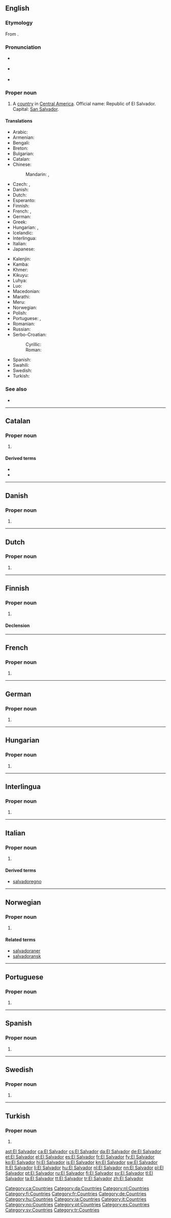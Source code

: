 ==English==
{{wikipedia}}

===Etymology===
From {{etyl|es|en}} {{term|salvador|El Salvador|The Saviour|lang=es}}.

===Pronunciation===
* {{a|UK}} {{IPA|/ɛl ˈsæl.və.dɔː/}}
* {{a|US}} {{IPA|/ɛl ˈsæl.və.dɔɹ/}}
* {{audio|en-us-El Salvador.ogg|Audio (US)}}

===Proper noun===
{{en-proper noun|head=[[El]] [[Salvador]]}}

# A [[country]] in [[Central America]]. Official name: Republic of El Salvador. Capital: [[San Salvador]].

====Translations====
{{trans-top|country in Central America}}
* Arabic: {{t-|ar|السلفادور|m|tr=al-salfaduur}}
* Armenian: {{t-|hy|Սալվադոր|tr=Salvador}}
* Bengali: {{t-|bn|এল সালভাদোর}}
* Breton: {{t-|br|Salvador}}
* Bulgarian: {{t-|bg|Салвадор}}
* Catalan: {{t+|ca|El Salvador|m}}
* Chinese:
*: Mandarin: {{t-|cmn|薩爾瓦多|sc=Hani}},  {{t-|cmn|萨尔瓦多|tr=Sà'ěrwǎduō|sc=Hani}}
* Czech: {{t-|cs|Salvádor|m}}, {{t+|cs|Salvador|m}}
* Danish: {{t-|da|El Salvador}}
* Dutch: {{t+|nl|El Salvador}}
* Esperanto: {{t-|eo|Salvadoro}}
* Finnish: {{t+|fi|El Salvador}}
* French: {{t+|fr|Salvador|m}}, {{t+|fr|El Salvador|m}}
* German: {{t+|de|El Salvador|n}}
* Greek: {{t+|el|Ελ Σαλβαδόρ|n|tr=El Salvadór}}
* Hungarian: {{t+|hu|El Salvador}}, {{t+|hu|Salvador}}
* Icelandic: {{t+|is|El Salvador}}
* Interlingua: {{t-|ia|El Salvador}}
* Italian: {{t-|it|El Salvador|m}}
* Japanese: {{t-|ja|エルサルバドル|tr=erusarubadoru}}
{{trans-mid}}
* Kalenjin: {{tø|kln|Elsavado}}
* Kamba: {{tø|kam|Elsavado}}
* Khmer: {{t-|km|អែលសាល់វ៉ាឌ័រ|tr=ael sal va dour|sc=Khmr}}
* Kikuyu: {{tø|ki|Elsavado}}
* Luhya: {{tø|luy|Elsavado}}
* Luo: {{tø|luo|Elsavado}}
* Macedonian: {{t-|mk|Ел Салвадор|m|tr=El Sálvador}}
* Marathi: {{t-|mr|एल साल्वादोर|tr=el salvadora|sc=Deva}}
* Meru: {{tø|mer|Elsavado}}
* Norwegian: {{t-|no|El Salvador}}
* Polish: {{t+|pl|Salwador}}
* Portuguese: {{t+|pt|Salvador}} {{qualifier|Portugal}}, {{t+|pt|El Salvador}} {{qualifier|Brazil}}
* Romanian: {{t-|ro|Salvador|n}}
* Russian: {{t+|ru|Сальвадор|m|tr=Sal'vadór}}
* Serbo-Croatian:
*: Cyrillic: {{t-|sh|Салвадор|m}}
*: Roman: {{t-|sh|Salvador|m}}
* Spanish: {{t+|es|El Salvador|m}}
* Swahili: {{t+|sw|Elsavado}}
* Swedish: {{t+|sv|El Salvador}}
* Turkish: {{t+|tr|El Salvador}}
{{trans-bottom}}

===See also===
* {{list:countries of Central America/en}}

----

==Catalan==
{{wikipedia|lang=ca}}

===Proper noun===
{{ca-proper noun|m}}

# {{l|en|El Salvador}}

====Derived terms====
* {{l|ca|salvadorenc}}
* {{l|ca|salvadoreny}}

[[Category:ca:Countries]]

----

==Danish==

===Proper noun===
{{head|da|proper noun}}

# {{l|en|El Salvador}}

[[Category:da:Countries]]

----

==Dutch==

===Proper noun===
{{nl-proper noun}}

# {{l|en|El Salvador}}

[[Category:nl:Countries]]

----

==Finnish==
{{wikipedia|lang=fi}}

===Proper noun===
{{fi-proper noun}}

# {{l|en|El Salvador}}

====Declension====
{{fi-decl-paperi|El Salvador|nopl=1|i=0}}

[[Category:fi:Countries]]

----

==French==

===Proper noun===
{{fr-proper noun}}

# {{l|en|El Salvador}}

[[Category:fr:Countries]]

----

==German==

===Proper noun===
{{head|de|proper noun|g=n}}

# {{l|en|El Salvador}}

[[Category:de:Countries]]

----

==Hungarian==
{{wikipedia|lang=hu}}

===Proper noun===
{{hu-proper noun}}

# {{l|en|El Salvador}}

[[Category:hu:Countries]]

----

==Interlingua==

===Proper noun===
{{head|ia|proper noun}}

# {{l|en|El Salvador}}

[[Category:ia:Countries]]

----

==Italian==
{{wikipedia|lang=it}}

===Proper noun===
{{it-proper noun|g=m}}

# {{l|en|El Salvador}}

====Derived terms====
* [[salvadoregno]]

[[Category:it:Countries]]

----

==Norwegian==

===Proper noun===
{{head|no|proper noun}}

# {{l|en|El Salvador}}

====Related terms====
* [[salvadoraner]]
* [[salvadoransk]]

[[Category:no:Countries]]

----

==Portuguese==

===Proper noun===
{{pt-proper noun|m}}

# {{l|en|El Salvador}}

[[Category:pt:Countries]]

----

==Spanish==
{{wikipedia|lang=es}}

===Proper noun===
{{es-proper noun|m}}

# {{l|en|El Salvador}}

[[Category:es:Countries]]

----

==Swedish==

===Proper noun===
{{head|sv|proper noun}}

# {{l|en|El Salvador}}

[[Category:sv:Countries]]

----

==Turkish==

===Proper noun===
{{head|tr|proper noun}}

# {{l|en|El Salvador}}

[[Category:tr:Countries]]

[[ast:El Salvador]]
[[ca:El Salvador]]
[[cs:El Salvador]]
[[da:El Salvador]]
[[de:El Salvador]]
[[et:El Salvador]]
[[el:El Salvador]]
[[es:El Salvador]]
[[fr:El Salvador]]
[[fy:El Salvador]]
[[ko:El Salvador]]
[[hi:El Salvador]]
[[is:El Salvador]]
[[kn:El Salvador]]
[[sw:El Salvador]]
[[lt:El Salvador]]
[[li:El Salvador]]
[[hu:El Salvador]]
[[nl:El Salvador]]
[[nn:El Salvador]]
[[pl:El Salvador]]
[[pt:El Salvador]]
[[ru:El Salvador]]
[[fi:El Salvador]]
[[sv:El Salvador]]
[[tl:El Salvador]]
[[ta:El Salvador]]
[[tt:El Salvador]]
[[tr:El Salvador]]
[[zh:El Salvador]]